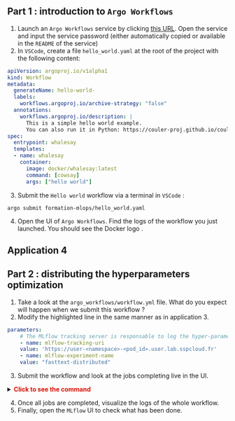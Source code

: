 :::{.nonincremental}
:::: {.callout-tip collapse="true" icon=false}
## Part 1 : introduction to `Argo Workflows`


1. Launch an `Argo Workflows` service by clicking [this URL](https://datalab.sspcloud.fr/launcher/automation/argo-workflows?autoLaunch=true). Open the service and input the service password (either automatically copied or available in the `README` of the service)
2. In `VSCode`, create a file `hello_world.yaml` at the root of the project with the following content:

```yaml
apiVersion: argoproj.io/v1alpha1
kind: Workflow
metadata:
  generateName: hello-world-
  labels:
    workflows.argoproj.io/archive-strategy: "false"
  annotations:
    workflows.argoproj.io/description: |
      This is a simple hello world example.
      You can also run it in Python: https://couler-proj.github.io/couler/examples/#hello-world
spec:
  entrypoint: whalesay
  templates:
  - name: whalesay
    container:
      image: docker/whalesay:latest
      command: [cowsay]
      args: ["hello world"]

```

3. Submit the `Hello world` workflow via a terminal in `VSCode` : 

```shell
argo submit formation-mlops/hello_world.yaml
```
4. Open the UI of `Argo Workflows`. Find the logs of the workflow you just launched. You should see the Docker logo <i class="fab fa-docker" style="color: #18a8fe;"></i>.

::::
:::



## Application 4

:::{.nonincremental}
:::: {.callout-tip collapse="true" icon=false}
## Part 2 : distributing the hyperparameters optimization

1. Take a look at the `argo_workflows/workflow.yml` file. What do you expect will happen when we submit this workflow ?
2. Modify the highlighted line in the same manner as in application 3.

```.yml
parameters:
    # The MLflow tracking server is responsable to log the hyper-parameter and model metrics.
    - name: mlflow-tracking-uri
    value: 'https://user-<namespace>-<pod_id>.user.lab.sspcloud.fr'
    - name: mlflow-experiment-name
    value: "fasttext-distributed"
```

3. Submit the workflow and look at the jobs completing live in the UI.

<details>
<summary>
    <font size=\"3\" color=\"darkgreen\"><b>Click to see the command </b></font>
</summary>

```shell
argo submit formation-mlops/argo_workflows/workflow.yml
```

</details>

4. Once all jobs are completed, visualize the logs of the whole workflow. 
5. Finally, open the `MLflow` UI to check what has been done.
::::

:::

